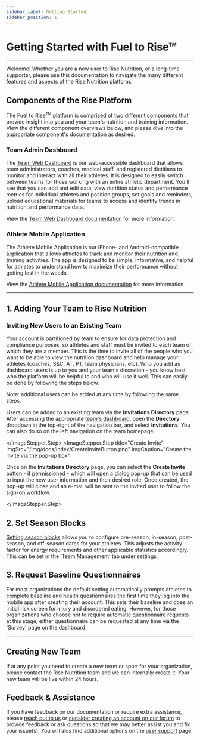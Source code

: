 ```yaml
---
sidebar_label: Getting Started
sidebar_position: 1
---
```



# Getting Started with Fuel to Rise<sup><font size="2">TM</font></sup>
---
Welcome! Whether you are a new user to Rise Nutrition, or a long-time supporter, please use this
documentation to navigate the many different features and aspects of the Rise Nutrition platform.

## Components of the Rise Platform

The Fuel to Rise<sup><font size="1">TM</font></sup> platform is comprised of two different components that
provide insight into you and your team's nutrition and training information.
View the different component overviews below, and please dive into the appropriate component's
documentation as desired.

### Team Admin Dashboard

The [Team Web Dashboard](https://app.risenutrition.org/) is our web-accessible dashboard that allows team administrators, coaches, medical staff, and registered dietitians to monitor and interact with all their athletes. It is designed to easily switch between teams for those working with an entire athletic department. You'll see that you can add and edit data, view nutrition status and performance metrics for individual athletes and position groups, set goals and reminders, upload educational materials for teams to access and identify trends in nutrition and performance data.

View the [Team Web Dashboard documentation][dashboard] for more information.

### Athlete Mobile Application

The Athlete Mobile Application is our iPhone- and Android-compatible application that
allows athletes to track and monitor their nutrition and training activities. The app is designed to
be simple, informative, and helpful for athletes to understand how to maximize their performance
without getting lost in the weeds.

View the [Athlete Mobile Application documentation][mobile] for more information

---

## 1. Adding Your Team to Rise Nutrition


### Inviting New Users to an Existing Team

Your account is partitioned by team to ensure for data protection and compliance purposes, so athletes and staff must be invited to each team of which they are a member. This is the time to invite all of the people who you want to be able to view the nutrition dashboard and help manage your athletes (coaches, S&C, AT, PT, team physicians, etc). Who you add as dashboard users is up to you and your team's discretion - you know best who the platform will be helpful to and who will use it well. This can easily be done by following the steps below. 

Note: additional users can be added at any time by following the same steps. 

<ImageStepper>
  <ImageStepper.Step
    title="Navigate to Page"
    imgSrc="/img/docs/index/InvitationsDirectoryDropdown.png"
    imgCaption="Navigate to the Invitations Directory page"
  >

Users can be added to an existing team via the **Invitations Directory** page. After accessing
the appropriate [team's dashboard][dashboard], open the **Directory** dropdown in the top-right of the
navigation bar, and select **Invitations**. You can also do so on the left navigation on the team homepage. 

  </ImageStepper.Step>
  <ImageStepper.Step
    title="Create Invite"
    imgSrc="/img/docs/index/CreateInviteButton.png"
    imgCaption="Create the invite via the pop-up box"
  >

Once on the **Invitations Directory** page, you can select the **Create Invite** button - 
if permissioned - which will open a dialog pop-up that can be used to input the new user
information and their desired role. Once created, the pop-up will close and an e-mail will
be sent to the invited user to follow the sign-on workflow.


  </ImageStepper.Step>
</ImageStepper>

## 2. Set Season Blocks
[Setting season blocks][season] allows you to configure pre-season, in-season, post-season, and off-season dates for your athletes. This adjusts the activity factor for energy requirements and other applicable statistics accordingly. This can be set in the ‘Team Management’ tab under settings.

## 3. Request Baseline Questionnaires
For most organizations the default setting automatically prompts athletes to complete baseline and health questionnaires the first time they log into the mobile app after creating their account. This sets their baseline and does an initial risk screen for injury and disordered eating. However, for those organizations who choose not to require automatic questionnaire requests at this stage, either questionnaire can be requested at any time via the 'Survey' page on the dashboard. 

---

## Creating New Team
If at any point you need to create a new team or sport for your organization, please contact the Rise Nutrition team and we can internally create it. Your new team will be live within 24 hours. 

## Feedback & Assistance

If you have feedback on our documentation or require extra assistance, please [reach out to us][contact] or
[consider creating an account on our forum][forum] to provide feedback or ask questions so that we may better assist you and fix your issue(s). You will alos find additional options on the [user support][support] page. 



[beta]: https://en.wikipedia.org/wiki/Software_release_life_cycle#Beta
[contact]: https://risenutrition.org/contact
[dashboard]: /docs/dashboard
[forum]: https://forum.risenutrition.org
[mobile]: /docs/mobile
[support]: /docs/support
[season]: /docs/dashboard/season-blocks


